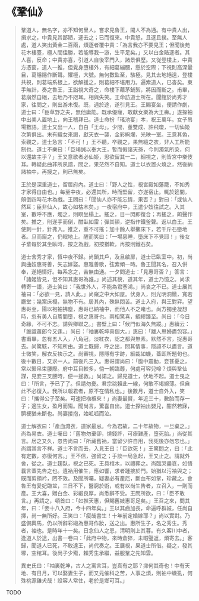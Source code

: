 # 《鞏仙》

> 鞏道人，無名字，亦不知何里人。嘗求見魯王，閽人不為通。有中貴人出，揖求之，中貴見其鄙陋，逐去之；已而復來。中貴怒，且逐且撲。至無人處，道人笑出黃金二百兩，煩逐者覆中貴：「為言我亦不要見王；但聞後苑花木樓臺，極人間佳勝，若能導我一游，生平足矣。」又以白金賂逐者。其人喜，反命；中貴亦喜，引道人自後宰門入，諸景俱歷。又從登樓上，中貴方憑窗，道人一推，但覺身墮樓外，有細葛繃腰，懸於空際；下視則高深暈目，葛隱隱作斷聲。懼極，大號。無何數監至，駭極。見其去地絕遠，登樓共視，則葛端系根上，欲解援之，則葛細不堪用力。遍索道人，已杳矣。束手無計，奏之魯王，王詣視大奇之，命樓下藉茅鋪絮，將因而斷之。甫畢，葛崩然自絕，去地乃不咫耳。相與失笑。王命訪道士所在。聞館於尚秀才家，往問之，則出游未復。既，遇於途，遂引見王。王賜宴坐，便請作劇，道士曰：「臣草野之夫，無他庸能。既承優寵，敢獻女樂為大王壽。」遂探袖中出美人置地上，向王稽拜已。道士命扮「瑤池宴」本，祝王萬年。女子吊場數語。道士又出一人，自白「王母」。少間，董雙成、許飛瓊，一切仙姬次第俱出。末有織女來謁，獻天衣一襲，金彩絢爛，光映一室。王意其偽，索觀之，道士急言：「不可！」王不聽，卒觀之，果無縫之衣，非人工所能制也。道士不樂曰：「臣竭誠以奉大王，暫而假諸天孫，今則濁氣所染，何以還故主乎？」王又意歌者必仙姬，思欲留其一二，細視之，則皆宮中樂伎耳。轉疑此曲非所夙諳，問之，果茫然不自知。道士以衣置火燒之，然後納諸袖中，再搜之，則已無矣。
>
> 王於是深重道士，留居府內。道士曰：「野人之性，視宮殿如藩籠，不如秀才家得自由也。」每至中夜，必還其所，時而堅留，亦遂宿止。輒於筵間，顛倒四時花木為戲。王問曰：「聞仙人亦不能忘情，果否？」對曰：「或仙人然耳；臣非仙人，故心如枯木矣。」一夜宿府中，王遣少妓往試之。入其室，數呼不應，燭之，則瞑坐榻上。搖之，目一閃即復合；再搖之，齁聲作矣。推之，則遂手而倒，酣臥如雷；彈其額，逆指作鐵釜聲。返以白王。王使刺一針，針弗入。推之，重不可搖；加十餘人舉擲床下，若千斤石墮地者。旦而窺之，仍眠地上。醒而笑曰：「一場惡睡，墮床下不覺耶！」後女子輩每於其坐臥時，按之為戲，初按猶軟，再按則鐵石矣。
>
> 道士舍秀才家，恆中夜不歸。尚鎖其戶，及旦啟扉，道士已臥室中。初，尚與曲妓惠哥善，矢志嫁娶。惠雅善歌，弦索傾一時。魯王聞其名，召入供奉，遂絕情好。每系念之，苦無由通。一夕問道士：「見惠哥否？」答言：「諸姬皆見，但不知其惠哥為誰。」尚述其貌，道其年，道士乃憶之。尚求轉寄一語，道士笑曰：「我世外人，不能為君塞鴻。」尚哀之不已。道士展其袖曰：「必欲一見，請人此。」尚窺之中大如屋。伏身入，則光明洞徹，寬若廳堂；幾案床榻，無物不有。居其內，殊無悶苦。道士入府，與王對弈。望惠哥至，陽以袍袖拂塵，惠哥已納袖中，而他人不之睹也。尚方獨坐凝想時，忽有美人自簷間墮，視之惠哥也。兩相驚喜，綢繆臻至。尚曰：「今日奇緣，不可不志。請與卿聯之。」書壁上曰：「候門似海久無蹤。」惠續云：「誰識蕭郎今又逢。」尚曰：「袖裏乾坤真個大。」惠曰：「離人思婦盡包容。」書甫畢，忽有五人入，八角冠，淡紅衣，認之都與無素。默然不言，捉惠哥去。尚驚駭，不知所由。道士既歸，呼之出，問其情事，隱諱不以盡言。道士微笑，解衣反袂示之。尚審視，隱隱有字跡，細裁如蟣，蓋即所題句也。後十數日，又求一人。前後凡三入。惠哥謂尚曰：「腹中震動，妾甚憂之，常以緊帛束腰際。府中耳目較多，倘一朝臨蓐，何處可容兒啼？煩與鞏仙謀，見妾三叉腰時，便一拯救。」尚諾之。歸見道士，伏地不起。道士曳之曰：「所言，予已了了。但請勿憂。君宗祧賴此一線，何敢不竭綿薄。但自此不必復入。我所以報君者，原不在情私也。」後數月，道士自外入，笑曰：「攜得公子至矣。可速把襁褓來！」尚妻最賢，年近三十，數胎而存一子；適生女，盈月而殤。聞尚言，驚喜自出。道士探袖出嬰兒，酣然若寐，臍梗猶未斷也。尚妻接抱，始呱呱而泣。
>
> 道士解衣曰：「產血濺衣，道家最忌。今為君故，二十年故物，一旦棄之。」尚為易衣。道士囑曰：「舊物勿棄卻，燒錢許，可療難產，墮死胎。」尚從其言。居之又久，忽告尚曰：「所藏舊衲，當留少許自用，我死後亦勿忘也。」尚謂其言不祥。道士不言而去，入見王曰：「臣欲死！」王驚問之，曰：「此有定數，亦復何言。」王不信，強留之；手談一局急起，王又止之。請就外舍，從之。道士趨臥，視之已死。王具棺木，以禮葬之。尚臨哭盡哀，如悟曩言蓋先告之也。遺衲用催生，應如響，求者踵接於門。始猶以污袖與之；既而剪領衿，罔不效。及聞所囑，疑妻必有產厄，斷血布如掌，珍藏之。會魯王有愛妃臨盆，三日不下，醫窮於術，或有以尚生告者，立召入，一劑而產。王大喜，贈白金、彩緞良厚，尚悉辭不受。王問所欲，曰：「臣不敢言。」再請之，頓首曰：「如推天惠，但賜舊妓惠哥足矣。」王召之來，問其年，曰：「妾十八入府，今十四年矣。」王以其齒加長，命遍呼群妓，任尚自擇，尚一無所好。王笑曰：「癡哉書生！十年前定婚嫁耶？」尚以實對。乃盛備輿馬，仍以所辭彩緞為惠哥作妝，送之出。惠所生子，名之秀生。秀者，袖也。是時年十一矣。日念仙人之恩，清明則上其暮。有久客川中者，逢道人於途，出書一卷曰：「此府中物，來時倉猝，未暇璧返，煩寄去。」客歸，聞道人已死，不敢達王，尚代奏之。王展視，果道士所借。疑之，發其塚，空棺耳。後尚子少殤，賴秀生承繼，益服鞏之先知雲。
>
> 異史氏曰：「袖裏乾坤，古人之寓言耳，豈真有之耶？抑何其奇也！中有天地、有日月，可以娶妻生子，而又元催科之苦，人事之煩，則袖中蟣虱，何殊桃源雞犬哉！設容人常住，老於是鄉可耳。」

TODO
